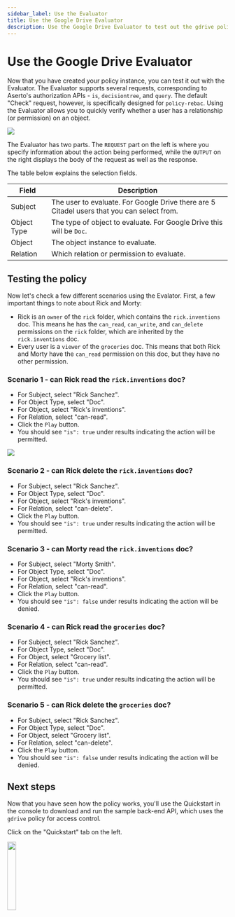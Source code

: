 ```yaml
---
sidebar_label: Use the Evaluator
title: Use the Google Drive Evaluator
description: Use the Google Drive Evaluator to test out the gdrive policy
---
```


# Use the Google Drive Evaluator

Now that you have created your policy instance, you can test it out with the Evaluator. The Evaluator supports several requests, corresponding to Aserto's authorization APIs - `is`, `decisiontree`, and `query`. The default "Check" request, however, is specifically designed for `policy-rebac`.  Using the Evaluator allows you to quickly verify whether a user has a relationship (or permission) on an object.

<img src="/quickstart-gdrive/gdrive-6-choose-instance.png" />

The Evaluator has two parts. The `REQUEST` part on the left is where you specify information about the action being performed, while the `OUTPUT` on the right displays the body of the request as well as the response.

The table below explains the selection fields.

|Field|Description|
|----|-----------|
|Subject|The user to evaluate. For Google Drive there are 5 Citadel users that you can select from.|
|Object Type|The type of object to evaluate. For Google Drive this will be `Doc`.|
|Object|The object instance to evaluate.|
|Relation|Which relation or permission to evaluate.|

## Testing the policy

Now let's check a few different scenarios using the Evalator. First, a few important things to note about Rick and Morty:

* Rick is an `owner` of the `rick` folder, which contains the `rick.inventions` doc. This means he has the `can_read`, `can_write`, and `can_delete` permissions on the `rick` folder, which are inherited by the `rick.inventions` doc.
* Every user is a `viewer` of the `groceries` doc.  This means that both Rick and Morty have the `can_read` permission on this doc, but they have no other permission.

### Scenario 1 - can Rick read the `rick.inventions` doc?

* For Subject, select "Rick Sanchez".
* For Object Type, select "Doc".
* For Object, select "Rick's inventions".
* For Relation, select "can-read".
* Click the `Play` button.
* You should see `"is": true` under results indicating the action will be permitted.

<img src="/quickstart-gdrive/gdrive-7-evaluator.png" />

### Scenario 2 - can Rick delete the `rick.inventions` doc?

* For Subject, select "Rick Sanchez".
* For Object Type, select "Doc".
* For Object, select "Rick's inventions".
* For Relation, select "can-delete".
* Click the `Play` button.
* You should see `"is": true` under results indicating the action will be permitted.

### Scenario 3 - can Morty read the `rick.inventions` doc?

* For Subject, select "Morty Smith".
* For Object Type, select "Doc".
* For Object, select "Rick's inventions".
* For Relation, select "can-read".
* Click the `Play` button.
* You should see `"is": false` under results indicating the action will be denied.

### Scenario 4 - can Rick read the `groceries` doc?

* For Subject, select "Rick Sanchez".
* For Object Type, select "Doc".
* For Object, select "Grocery list".
* For Relation, select "can-read".
* Click the `Play` button.
* You should see `"is": true` under results indicating the action will be permitted.

### Scenario 5 - can Rick delete the `groceries` doc?

* For Subject, select "Rick Sanchez".
* For Object Type, select "Doc".
* For Object, select "Grocery list".
* For Relation, select "can-delete".
* Click the `Play` button.
* You should see `"is": false` under results indicating the action will be denied.

## Next steps

Now that you have seen how the policy works, you'll use the Quickstart in the console to download and run the sample back-end API, which uses the `gdrive` policy for access control.

Click on the "Quickstart" tab on the left.

<img src="/quickstart-gdrive/gdrive-8-select-quickstart.png" width="20%" />
